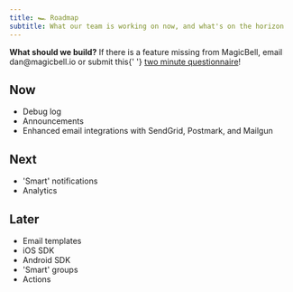 ```yaml
---
title: 🏎️ Roadmap
subtitle: What our team is working on now, and what's on the horizon
---
```


<Note>
  <b>What should we build?</b> If there is a feature missing from MagicBell, email
  dan@magicbell.io or submit this{' '}
  <a href="https://magicbell.typeform.com/to/rvT4McDz">two minute questionnaire</a>!
</Note>

## Now

- Debug log
- Announcements
- Enhanced email integrations with SendGrid, Postmark, and Mailgun

## Next

- 'Smart' notifications
- Analytics

## Later

- Email templates
- iOS SDK
- Android SDK
- 'Smart' groups
- Actions
